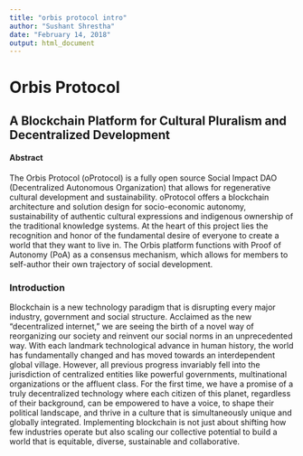 ```yaml
---
title: "orbis protocol intro"
author: "Sushant Shrestha"
date: "February 14, 2018"
output: html_document
---
```


# Orbis Protocol
## A Blockchain Platform for Cultural Pluralism and Decentralized Development

#### Abstract
The Orbis Protocol (oProtocol) is a fully open source Social Impact DAO (Decentralized Autonomous Organization) that allows for regenerative cultural development and sustainability. oProtocol offers a blockchain architecture and solution design for socio-economic autonomy, sustainability of authentic cultural expressions and indigenous ownership of the traditional knowledge systems. At the heart of this project lies the recognition and honor of the fundamental desire of everyone to create a world that they want to live in. The Orbis platform functions with Proof of Autonomy (PoA) as a consensus mechanism, which allows for members to self-author their own trajectory of social development.

### Introduction
Blockchain is a new technology paradigm that is disrupting every major industry, government and social structure. Acclaimed as the new “decentralized internet,” we are seeing the birth of a novel way of reorganizing our society and reinvent our social norms in an unprecedented way. With each landmark technological advance in human history, the world has fundamentally changed and has moved towards an interdependent global village. However, all previous progress invariably fell into the jurisdiction of centralized entities like powerful governments, multinational organizations or the affluent class. For the first time, we have a promise of a truly decentralized technology where each citizen of this planet, regardless of their background, can be empowered to have a voice, to shape their political landscape, and thrive in a culture that is simultaneously unique and globally integrated. Implementing blockchain is not just about shifting how few industries operate but also scaling our collective potential to build a world that is equitable, diverse, sustainable and collaborative.

